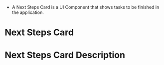 
<Meta title="Achievements/NextStepsCard" component={NextStepsCard} />

-   A Next Steps Card is a UI Component that shows tasks to be finished in the application.

# Next Steps Card

<Story name="Next Steps Card">
    <NextStepsCard
        image={NextStepsExample01}
        title="Mathe Grundkurs"
        name="Kurs anbieten"
        maxSteps={4}
        currentStep={1}
        actionDescription="Jetzt zur Prüfung freigeben"
        actionType={ActionTypes.ACTION}
    />
</Story>

# Next Steps Card Description

<Story name="Next Steps Card Description">
    <NextStepsCard
        image={IconVideoKonf}
        title="Weitere Engagement-Möglichkeiten"
        name="Lust auf mehr?"
        description="Möchtest du weitere Schüler:innen un-terstützen? Biete einen Gruppenkurs oder weitere Lernpartnerschaften an."
        actionDescription="Jetzt Möglichkeiten ansehen"
        actionType={ActionTypes.ACTION}
    />
</Story>
